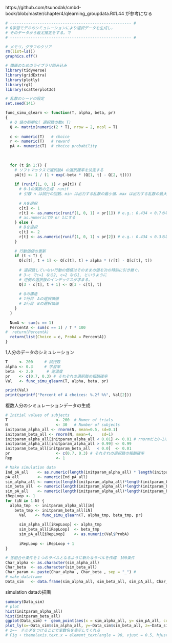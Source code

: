 https://github.com/tsunodak/cmbd-book/blob/master/chapter4/qlearning_groupdata.R#L44
が参考になる

```r
# ----------------------------------------------------- #
# Q学習モデルのシミュレーションにより選択データを生成し，
# そのデータから最尤推定をする。で
# ----------------------------------------------------- #

# メモリ，グラフのクリア
rm(list=ls())
graphics.off()

# 描画のためのライブラリ読み込み
library(tidyverse)
library(gridExtra)
library(plotly)
library(rgl)
library(scatterplot3d)

# 乱数のシードの設定 
set.seed(141)
```

```r
func_simu_qlearn <- function(T, alpha, beta, pr)
{
  # Q 値の初期化( 選択肢の数x T)
  Q <- matrix(numeric(2 * T), nrow = 2, ncol = T)
  
  c <- numeric(T)   # choice
  r <- numeric(T)   # reward
  pA <- numeric(T)  # choice probability
  
  
  
  for (t in 1:T) {
    # ソフトマックスで選択肢A の選択確率を決定する
    pA[t] <- 1 / (1 + exp(-beta * (Q[1, t] - Q[2, t])))
    
    if (runif(1, 0, 1) < pA[t]) {
      # 0~1の実数の生成　runif
      # 引数 n は試行の回数、min は出力する乱数の最小値、max は出力する乱数の最大値である。
      
      # Aを選択
      c[t] <- 1
      r[t] <- as.numeric(runif(1, 0, 1) < pr[1]) # e.g.: 0.434 < 0.7の場合
      # as.numericで0 or 1にする
    } else {
      # Bを選択
      c[t] <- 2
      r[t] <- as.numeric(runif(1, 0, 1) < pr[2]) # e.g.: 0.434 < 0.3の場合
    }
    
    # 行動価値の更新
    if (t < T) {
      Q[c[t], t + 1] <- Q[c[t], t] + alpha * (r[t] - Q[c[t], t])
      
      # 選択肢していない行動の価値はそのままの値を次の時刻に引き継ぐ。
      # 3-c でc=1 なら2, c=2 なら1, というように
      # 逆側の選択肢のインデックスが求まる。
      Q[3 - c[t], t + 1] <- Q[3 - c[t], t]
      
      # Qの構造
      # 1行目　Aの選択価値
      # 2行目　Bの選択価値
    }
  }
  
  NumA <- sum(c == 1)
  PercentA <- sum(c == 1) / T * 100
#  return(PercentA)
  return(list(Choice = c, ProbA = PercentA))
}

```
1人分のデータのシミュレーション
```r
T     <- 200     # 試行数
alpha <- 0.3     # 学習率
beta  <- 2.0      # 逆温度
pr    <- c(0.7, 0.3) # それぞれの選択肢の報酬確率
Val   <- func_simu_qlearn(T, alpha, beta, pr)

print(Val)
print(sprintf("Percent of A choices: %.2f %%", Val[2]))
```
複数人分のシミュレーションデータの生成
```r
# Initial values of subjects
T                     <- 200  # Numer of trials
N                     <- 30   # Number of subjects
initparam_alpha_all <- rnorm(N, mean=0.5, sd=0.1)
initparam_beta_all <- rnorm(N, mean=4,    sd=1)
initparam_alpha_all[initparam_alpha_all < 0.01] <- 0.01 # rnormだと0~1に収まらない値が生成される可能性あ
initparam_alpha_all[initparam_alpha_all > 0.99] <- 0.99
initparam_beta_all[initparam_beta_all   < 0.0]  <- 0.01
pr                    <- c(0.7, 0.3) # それぞれの選択肢の報酬確率
Rep                   <- 1

# Make simulation data
Ind_pA_all    <- as.numeric(length(initparam_alpha_all) * length(initparam_beta_all))
pA_all        <- numeric(Ind_pA_all)
sim_alpha_all <- numeric(length(initparam_alpha_all)*length(initparam_beta_all)*Rep) 
sim_beta_all  <- numeric(length(initparam_alpha_all)*length(initparam_beta_all)*Rep) 
sim_pA_all    <- numeric(length(initparam_alpha_all)*length(initparam_beta_all)*Rep) 
iRepLoop <- 1
for (iN in 1:N) {
  alpha_tmp  <- initparam_alpha_all[iN]
    beta_tmp <- initparam_beta_all[iN]
      Val    <- func_simu_qlearn(T, alpha_tmp, beta_tmp, pr)
      
      sim_alpha_all[iRepLoop] <- alpha_tmp
      sim_beta_all[iRepLoop]  <- beta_tmp
      sim_pA_all[iRepLoop]    <- as.numeric(Val$ProbA)
        
      iRepLoop <- iRepLoop + 1
}

# 各組合せ条件を１つのラベルとなるように新たなラベルを作成　100条件
Char_alpha <- as.character(sim_alpha_all)
Char_beta  <- as.character(sim_beta_all)
Char_param <- paste(Char_alpha , Char_beta , sep = "_") # 
# make dataframe
Data_sim   <- data.frame(sim_alpha_all, sim_beta_all, sim_pA_all, Char_param)
```
simulation dataの描画
```r
summary(Data_sim)
# plot
hist(initparam_alpha_all)
hist(initparam_beta_all)
ggplot(Data_sim) +  geom_point(aes(x = sim_alpha_all, y= sim_pA_all, color = sim_beta_all))
plot_ly(x=~Data_sim$sim_alpha_all, y=~Data_sim$sim_beta_all, z=~Data_sim$sim_pA_all, color = sim_beta_all) # 3d plot
# z=~　チルダをつけることで変数名を表示してくれる
# Fig + theme(axis.text.x = element_text(angle = 90, vjust = 0.5, hjust=1))
```

